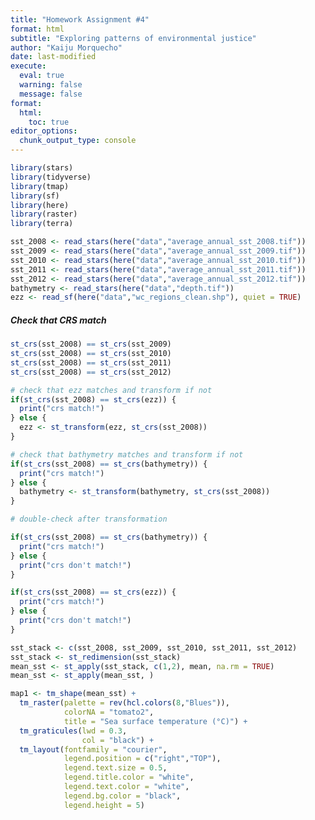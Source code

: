 ```yaml
---
title: "Homework Assignment #4"
format: html
subtitle: "Exploring patterns of environmental justice"
author: "Kaiju Morquecho"
date: last-modified
execute: 
  eval: true
  warning: false
  message: false
format:
  html:
    toc: true
editor_options: 
  chunk_output_type: console
---
```


```r
library(stars)
library(tidyverse)
library(tmap)
library(sf)
library(here)
library(raster)
library(terra)
```

```r
sst_2008 <- read_stars(here("data","average_annual_sst_2008.tif"))
sst_2009 <- read_stars(here("data","average_annual_sst_2009.tif"))
sst_2010 <- read_stars(here("data","average_annual_sst_2010.tif"))
sst_2011 <- read_stars(here("data","average_annual_sst_2011.tif"))
sst_2012 <- read_stars(here("data","average_annual_sst_2012.tif"))
bathymetry <- read_stars(here("data","depth.tif"))
ezz <- read_sf(here("data","wc_regions_clean.shp"), quiet = TRUE)

```

##### Check that CRS match

```r
st_crs(sst_2008) == st_crs(sst_2009)
st_crs(sst_2008) == st_crs(sst_2010)
st_crs(sst_2008) == st_crs(sst_2011)
st_crs(sst_2008) == st_crs(sst_2012)
```

```r
# check that ezz matches and transform if not
if(st_crs(sst_2008) == st_crs(ezz)) {
  print("crs match!")
} else { 
  ezz <- st_transform(ezz, st_crs(sst_2008))
}

# check that bathymetry matches and transform if not
if(st_crs(sst_2008) == st_crs(bathymetry)) {
  print("crs match!")
} else { 
  bathymetry <- st_transform(bathymetry, st_crs(sst_2008))
}
```

```r
# double-check after transformation 

if(st_crs(sst_2008) == st_crs(bathymetry)) {
  print("crs match!")
} else { 
  print("crs don't match!")
}

if(st_crs(sst_2008) == st_crs(ezz)) {
  print("crs match!")
} else { 
  print("crs don't match!")
}
```

```r
sst_stack <- c(sst_2008, sst_2009, sst_2010, sst_2011, sst_2012)
sst_stack <- st_redimension(sst_stack)
mean_sst <- st_apply(sst_stack, c(1,2), mean, na.rm = TRUE)
mean_sst <- st_apply(mean_sst, )
```

```r
map1 <- tm_shape(mean_sst) +
  tm_raster(palette = rev(hcl.colors(8,"Blues")),
            colorNA = "tomato2",
            title = "Sea surface temperature (°C)") +
  tm_graticules(lwd = 0.3, 
                col = "black") +
  tm_layout(fontfamily = "courier",
            legend.position = c("right","TOP"),
            legend.text.size = 0.5,
            legend.title.color = "white",
            legend.text.color = "white",
            legend.bg.color = "black",
            legend.height = 5)
```

